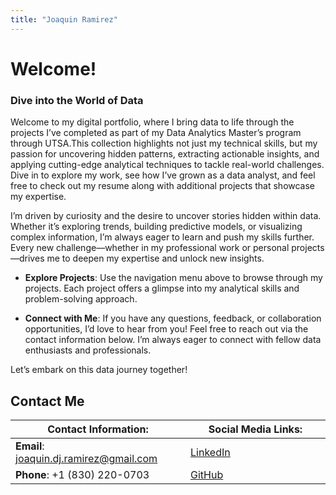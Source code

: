```yaml
---
title: "Joaquin Ramirez"
---
```


# Welcome!

### Dive into the World of Data

Welcome to my digital portfolio, where I bring data to life through the projects I’ve completed as part of my Data Analytics Master's program through UTSA.This collection highlights not just my technical skills, but my passion for uncovering hidden patterns, extracting actionable insights, and applying cutting-edge analytical techniques to tackle real-world challenges. Dive in to explore my work, see how I've grown as a data analyst, and feel free to check out my resume along with additional projects that showcase my expertise.

I'm driven by curiosity and the desire to uncover stories hidden within data. Whether it's exploring trends, building predictive models, or visualizing complex information, I’m always eager to learn and push my skills further. Every new challenge—whether in my professional work or personal projects—drives me to deepen my expertise and unlock new insights.

-   **Explore Projects**: Use the navigation menu above to browse through my projects. Each project offers a glimpse into my analytical skills and problem-solving approach.

-   **Connect with Me**: If you have any questions, feedback, or collaboration opportunities, I'd love to hear from you! Feel free to reach out via the contact information below. I'm always eager to connect with fellow data enthusiasts and professionals.

Let's embark on this data journey together!

## Contact Me

| **Contact Information:**                                                        | **Social Media Links:**                                      |
|----------------------------------------|--------------------------------|
| **Email**: [joaquin.dj.ramirez\@gmail.com](mailto:joaquin.dj.ramirez@gmail.com) | [LinkedIn](www.linkedin.com/in/joaquin-ramirez-43b4a6179)    |
| **Phone**: +1 (830) 220-0703                                                    | [GitHub](https://jramirez1995.github.io/Joaquin_Ramriez_Portfolio_II/) |
